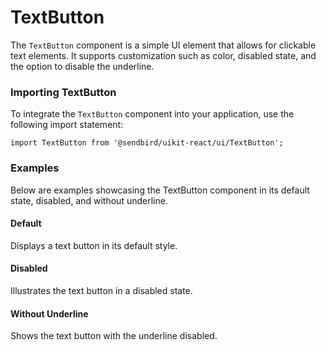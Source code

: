 
<Meta title="UI/TextButton" component={TextButton} of={TextButtonStories} />

# TextButton

The `TextButton` component is a simple UI element that allows for clickable text elements. It supports customization such as color, disabled state, and the option to disable the underline.

<Canvas of={TextButtonStories.Default} />
<Controls of={TextButtonStories.Default} />

### Importing TextButton

To integrate the `TextButton` component into your application, use the following import statement:

```tsx
import TextButton from '@sendbird/uikit-react/ui/TextButton';
```

### Examples
Below are examples showcasing the TextButton component in its default state, disabled, and without underline.

#### Default
Displays a text button in its default style.

<Canvas of={TextButtonStories.Default} />

#### Disabled
Illustrates the text button in a disabled state.

<Canvas of={TextButtonStories.Disabled} />

#### Without Underline
Shows the text button with the underline disabled.

<Canvas of={TextButtonStories.WithoutUnderline} />
